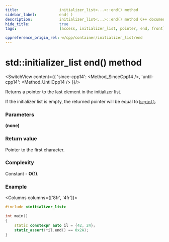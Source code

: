 ```yaml
---
title:					initializer_list<...>::end() method
sidebar_label:			end( )
description:			initializer_list<...>::end() method C++ documentation
hide_title:				true
tags:					[access, initializer_list, pointer, end, front]

cppreference_origin_rel: w/cpp/container/initializer_list/end
---
```



<!-- Terms -->

<!----------------- Codes ---------------------->

<!-- end() -->

# std::initializer_list end() method

<SwitchView content={{
	'since-cpp14': <Method_SinceCpp14 />,
	'until-cpp14': <Method_UntilCpp14 />
}}/>

Returns a <Tooltip title={Term_ContAlias_Pointer}>pointer</Tooltip> to the last element in the initializer list.

If the initializer list is empty, the returned pointer will be equal to [`begin()`](begin).

### Parameters

**(none)**

### Return value

Pointer to the first character.

### Complexity

Constant - **O(1)**.

### Example

<Columns columns={['8fr', '4fr']}>
<div>

```cpp title='Main.cpp' showLineNumbers
#include <initializer_list>

int main()
{
    static constexpr auto il = {42, 24};
    static_assert(*il.end() == 0x2A);
}
```

</div>
<div>

```plaintext title="Output"
```

</div>
</Columns>
